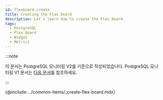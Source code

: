 ```yaml
---
id: flexboard-create
title: Creating the Flax board
description: Let's learn how to create the Flex board.
tags:
  - PostgreSQL
  - Flex Board
  - Widget
  - Metrics
---
```


:::note

이 문서는 PostgreSQL 모니터링 V2를 기준으로 작성되었습니다. PostgreSQL 모니터링 V1 문서는 [다음 문서](../postgresql-v1/flexboard-create)를 참조하세요.

:::

{@include: ../common-items/_create-flex-board.mdx}  
